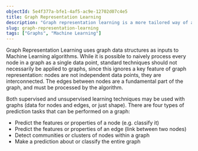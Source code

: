 ```yaml
---
objectId: 5e4f377a-bfe1-4af5-ac9e-12702d07c4e5
title: Graph Representation Learning
description: "Graph representation learning is a more tailored way of applying machine learning algorithms to graphs and networks."
slug: graph-representation-learning
tags: ["Graphs", "Machine Learning"]
---
```


Graph Representation Learning uses graph data structures as inputs to Machine Learning algorithms. While it is possible to naively process every node in a graph as a single data point, standard techniques should not necessarily be applied to graphs, since this ignores a key feature of graph representation: nodes are not independent data points, they are interconnected. The edges between nodes are a fundamental part of the graph, and must be processed by the algorithm.

Both supervised and unsupervised learning techniques may be used with graphs (data for nodes and edges, or just shape). There are four types of prediction tasks that can be performed on a graph:

- Predict the features or properties of a node (e.g. classify it)
- Predict the features or properties of an edge (link between two nodes)
- Detect communities or clusters of nodes within a graph
- Make a prediction about or classify the entire graph
